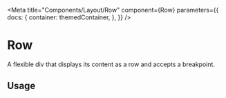 
<Meta
    title="Components/Layout/Row"
    component={Row}
    parameters={{
        docs: {
            container: themedContainer,
        },
    }}
/>

# Row

A flexible div that displays its content as a row and accepts a breakpoint.

<Canvas>
    <Row
        justifyContent="center"
        gap={20}
        breakpoint={{ width: 800, gap: 20, alignItems: "center" }}
    >
        <div style={{ width: "100px", height: "100px", backgroundColor: "blue" }} />
        <div style={{ width: "100px", height: "100px", backgroundColor: "red" }} />
        <div style={{ width: "100px", height: "100px", backgroundColor: "green" }} />
    </Row>
</Canvas>

## Usage

```jsx
<Row justifyContent="center" gap={20} breakpoint={{ width: 800, gap: 20, alignItems: "center" }}>
    <div style={{ width: "100px", height: "100px", backgroundColor: "blue" }} />
    <div style={{ width: "100px", height: "100px", backgroundColor: "red" }} />
    <div style={{ width: "100px", height: "100px", backgroundColor: "green" }} />
</Row>
```
